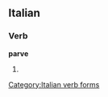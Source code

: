 ==Italian==

===Verb===
'''parve'''

# {{form of|[[third-person|Third-person]] [[singular]] [[past historic]]|[[parere#Italian|parere]]|lang=Italian}}

[[Category:Italian verb forms]]